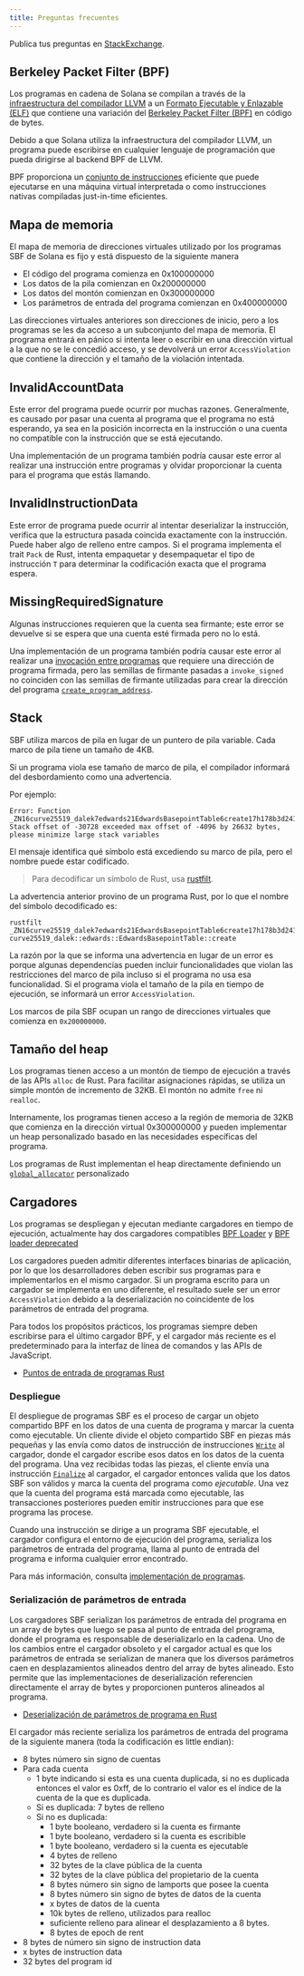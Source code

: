 ```yaml
---
title: Preguntas frecuentes
---
```


Publica tus preguntas en
[StackExchange](https://solana.stackexchange.com/questions/ask).

## Berkeley Packet Filter (BPF)

Los programas en cadena de Solana se compilan a través de la
[infraestructura del compilador LLVM](https://llvm.org/) a un
[Formato Ejecutable y Enlazable (ELF)](https://en.wikipedia.org/wiki/Executable_and_Linkable_Format)
que contiene una variación del
[Berkeley Packet Filter (BPF)](https://en.wikipedia.org/wiki/Berkeley_Packet_Filter)
en código de bytes.

Debido a que Solana utiliza la infraestructura del compilador LLVM, un programa
puede escribirse en cualquier lenguaje de programación que pueda dirigirse al
backend BPF de LLVM.

BPF proporciona un
[conjunto de instrucciones](https://github.com/iovisor/bpf-docs/blob/master/eBPF.md)
eficiente que puede ejecutarse en una máquina virtual interpretada o como
instrucciones nativas compiladas just-in-time eficientes.

## Mapa de memoria

El mapa de memoria de direcciones virtuales utilizado por los programas SBF de
Solana es fijo y está dispuesto de la siguiente manera

- El código del programa comienza en 0x100000000
- Los datos de la pila comienzan en 0x200000000
- Los datos del montón comienzan en 0x300000000
- Los parámetros de entrada del programa comienzan en 0x400000000

Las direcciones virtuales anteriores son direcciones de inicio, pero a los
programas se les da acceso a un subconjunto del mapa de memoria. El programa
entrará en pánico si intenta leer o escribir en una dirección virtual a la que
no se le concedió acceso, y se devolverá un error `AccessViolation` que contiene
la dirección y el tamaño de la violación intentada.

## InvalidAccountData

Este error del programa puede ocurrir por muchas razones. Generalmente, es
causado por pasar una cuenta al programa que el programa no está esperando, ya
sea en la posición incorrecta en la instrucción o una cuenta no compatible con
la instrucción que se está ejecutando.

Una implementación de un programa también podría causar este error al realizar
una instrucción entre programas y olvidar proporcionar la cuenta para el
programa que estás llamando.

## InvalidInstructionData

Este error de programa puede ocurrir al intentar deserializar la instrucción,
verifica que la estructura pasada coincida exactamente con la instrucción. Puede
haber algo de relleno entre campos. Si el programa implementa el trait `Pack` de
Rust, intenta empaquetar y desempaquetar el tipo de instrucción `T` para
determinar la codificación exacta que el programa espera.

## MissingRequiredSignature

Algunas instrucciones requieren que la cuenta sea firmante; este error se
devuelve si se espera que una cuenta esté firmada pero no lo está.

Una implementación de un programa también podría causar este error al realizar
una [invocación entre programas](/docs/core/cpi) que requiere una dirección de
programa firmada, pero las semillas de firmante pasadas a `invoke_signed` no
coinciden con las semillas de firmante utilizadas para crear la dirección del
programa [`create_program_address`](/docs/core/pda#createprogramaddress).

## Stack

SBF utiliza marcos de pila en lugar de un puntero de pila variable. Cada marco
de pila tiene un tamaño de 4KB.

Si un programa viola ese tamaño de marco de pila, el compilador informará del
desbordamiento como una advertencia.

Por ejemplo:

```text
Error: Function _ZN16curve25519_dalek7edwards21EdwardsBasepointTable6create17h178b3d2411f7f082E Stack offset of -30728 exceeded max offset of -4096 by 26632 bytes, please minimize large stack variables
```

El mensaje identifica qué símbolo está excediendo su marco de pila, pero el
nombre puede estar codificado.

> Para decodificar un símbolo de Rust, usa
> [rustfilt](https://github.com/luser/rustfilt).

La advertencia anterior provino de un programa Rust, por lo que el nombre del
símbolo decodificado es:

```shell
rustfilt _ZN16curve25519_dalek7edwards21EdwardsBasepointTable6create17h178b3d2411f7f082E
curve25519_dalek::edwards::EdwardsBasepointTable::create
```

La razón por la que se informa una advertencia en lugar de un error es porque
algunas dependencias pueden incluir funcionalidades que violan las restricciones
del marco de pila incluso si el programa no usa esa funcionalidad. Si el
programa viola el tamaño de la pila en tiempo de ejecución, se informará un
error `AccessViolation`.

Los marcos de pila SBF ocupan un rango de direcciones virtuales que comienza en
`0x200000000`.

## Tamaño del heap

Los programas tienen acceso a un montón de tiempo de ejecución a través de las
APIs `alloc` de Rust. Para facilitar asignaciones rápidas, se utiliza un simple
montón de incremento de 32KB. El montón no admite `free` ni `realloc`.

Internamente, los programas tienen acceso a la región de memoria de 32KB que
comienza en la dirección virtual 0x300000000 y pueden implementar un heap
personalizado basado en las necesidades específicas del programa.

Los programas de Rust implementan el heap directamente definiendo un
[`global_allocator`](https://github.com/solana-labs/solana/blob/d9b0fc0e3eec67dfe4a97d9298b15969b2804fab/sdk/program/src/entrypoint.rs#L72)
personalizado

## Cargadores

Los programas se despliegan y ejecutan mediante cargadores en tiempo de
ejecución, actualmente hay dos cargadores compatibles
[BPF Loader](https://github.com/solana-labs/solana/blob/7ddf10e602d2ed87a9e3737aa8c32f1db9f909d8/sdk/program/src/bpf_loader.rs#L17)
y
[BPF loader deprecated](https://github.com/solana-labs/solana/blob/7ddf10e602d2ed87a9e3737aa8c32f1db9f909d8/sdk/program/src/bpf_loader_deprecated.rs#L14)

Los cargadores pueden admitir diferentes interfaces binarias de aplicación, por
lo que los desarrolladores deben escribir sus programas para e implementarlos en
el mismo cargador. Si un programa escrito para un cargador se implementa en uno
diferente, el resultado suele ser un error `AccessViolation` debido a la
deserialización no coincidente de los parámetros de entrada del programa.

Para todos los propósitos prácticos, los programas siempre deben escribirse para
el último cargador BPF, y el cargador más reciente es el predeterminado para la
interfaz de línea de comandos y las APIs de JavaScript.

- [Puntos de entrada de programas Rust](/docs/programs/lang-rust#program-entrypoint)

### Despliegue

El despliegue de programas SBF es el proceso de cargar un objeto compartido BPF
en los datos de una cuenta de programa y marcar la cuenta como ejecutable. Un
cliente divide el objeto compartido SBF en piezas más pequeñas y las envía como
datos de instrucción de instrucciones
[`Write`](https://github.com/solana-labs/solana/blob/bc7133d7526a041d1aaee807b80922baa89b6f90/sdk/program/src/loader_instruction.rs#L13)
al cargador, donde el cargador escribe esos datos en los datos de la cuenta del
programa. Una vez recibidas todas las piezas, el cliente envía una instrucción
[`Finalize`](https://github.com/solana-labs/solana/blob/bc7133d7526a041d1aaee807b80922baa89b6f90/sdk/program/src/loader_instruction.rs#L30)
al cargador, el cargador entonces valida que los datos SBF son válidos y marca
la cuenta del programa como _ejecutable_. Una vez que la cuenta del programa
está marcada como ejecutable, las transacciones posteriores pueden emitir
instrucciones para que ese programa las procese.

Cuando una instrucción se dirige a un programa SBF ejecutable, el cargador
configura el entorno de ejecución del programa, serializa los parámetros de
entrada del programa, llama al punto de entrada del programa e informa cualquier
error encontrado.

Para más información, consulta
[implementación de programas](/docs/programs/deploying).

### Serialización de parámetros de entrada

Los cargadores SBF serializan los parámetros de entrada del programa en un array
de bytes que luego se pasa al punto de entrada del programa, donde el programa
es responsable de deserializarlo en la cadena. Uno de los cambios entre el
cargador obsoleto y el cargador actual es que los parámetros de entrada se
serializan de manera que los diversos parámetros caen en desplazamientos
alineados dentro del array de bytes alineado. Esto permite que las
implementaciones de deserialización referencien directamente el array de bytes y
proporcionen punteros alineados al programa.

- [Deserialización de parámetros de programa en Rust](/docs/programs/lang-rust#parameter-deserialization)

El cargador más reciente serializa los parámetros de entrada del programa de la
siguiente manera (toda la codificación es little endian):

- 8 bytes número sin signo de cuentas
- Para cada cuenta
  - 1 byte indicando si esta es una cuenta duplicada, si no es duplicada
    entonces el valor es 0xff, de lo contrario el valor es el índice de la
    cuenta de la que es duplicada.
  - Si es duplicada: 7 bytes de relleno
  - Si no es duplicada:
    - 1 byte booleano, verdadero si la cuenta es firmante
    - 1 byte booleano, verdadero si la cuenta es escribible
    - 1 byte booleano, verdadero si la cuenta es ejecutable
    - 4 bytes de relleno
    - 32 bytes de la clave pública de la cuenta
    - 32 bytes de la clave pública del propietario de la cuenta
    - 8 bytes número sin signo de lamports que posee la cuenta
    - 8 bytes número sin signo de bytes de datos de la cuenta
    - x bytes de datos de la cuenta
    - 10k bytes de relleno, utilizados para realloc
    - suficiente relleno para alinear el desplazamiento a 8 bytes.
    - 8 bytes de epoch de rent
- 8 bytes de número sin signo de instruction data
- x bytes de instruction data
- 32 bytes del program id
